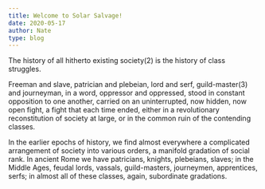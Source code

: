 ```yaml
---
title: Welcome to Solar Salvage!
date: 2020-05-17
author: Nate
type: blog
---
```

The history of all hitherto existing society(2) is the history of class struggles.

Freeman and slave, patrician and plebeian, lord and serf, guild-master(3) and journeyman, in a word, oppressor and oppressed, stood in constant opposition to one another, carried on an uninterrupted, now hidden, now open fight, a fight that each time ended, either in a revolutionary reconstitution of society at large, or in the common ruin of the contending classes.

In the earlier epochs of history, we find almost everywhere a complicated arrangement of society into various orders, a manifold gradation of social rank. In ancient Rome we have patricians, knights, plebeians, slaves; in the Middle Ages, feudal lords, vassals, guild-masters, journeymen, apprentices, serfs; in almost all of these classes, again, subordinate gradations. 